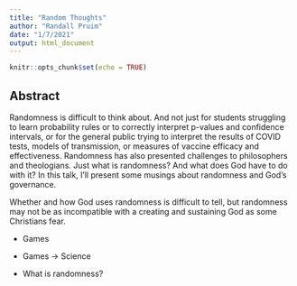 ```yaml
---
title: "Random Thoughts"
author: "Randall Pruim"
date: "1/7/2021"
output: html_document
---
```


```r
knitr::opts_chunk$set(echo = TRUE)
```


## Abstract

Randomness is difficult to think about.  And not just for students struggling to learn
probability rules or to correctly interpret p-values and confidence intervals,
or for the general public trying to interpret the results of COVID tests, models
of transmission, or measures of vaccine efficacy and effectiveness.
Randomness has also presented challenges to philosophers and theologians.
Just what is randomness? And what does God have to do with it?
In this talk, I'll present some musings about randomness and God's governance.


Whether and how God uses randomness is difficult to tell, but randomness may not
be as incompatible with a creating and sustaining God as some Christians fear.

* Games

* Games -> Science

* What is randomness?



